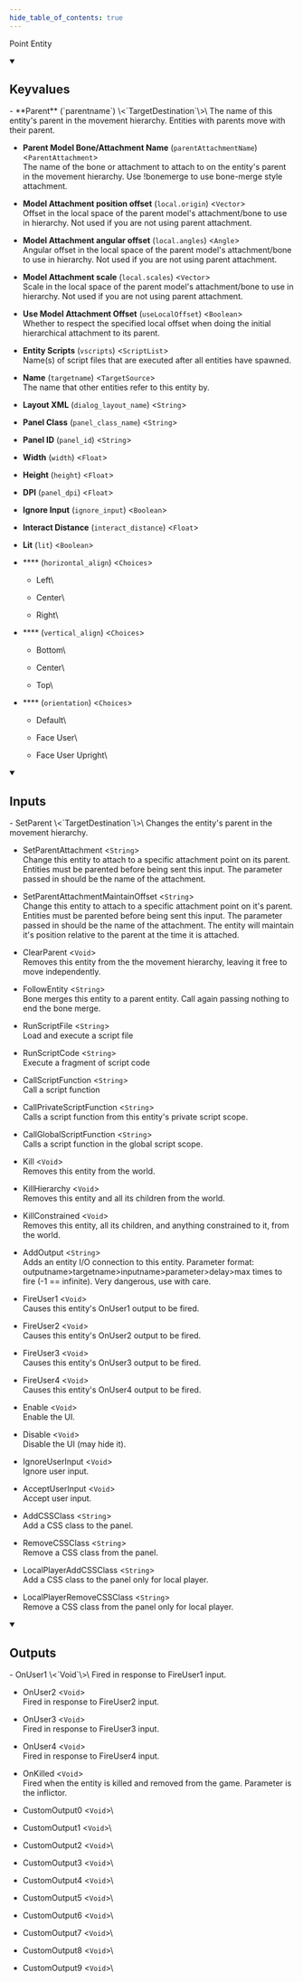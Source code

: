 ```yaml
---
hide_table_of_contents: true
---
```


<!---
!!!!!!
THIS PAGE IS AUTOGENERATED FROM GAME FGD DEFINITIONS!
DO NOT EDIT MANUALLY!
!!!!!!

In order to make edits, you can make an annotation file in /fgd_dump_overrides
-->


Point Entity



<details open>
<summary><h2>Keyvalues</h2></summary>
- **Parent** (`parentname`) \<`TargetDestination`\>\
The name of this entity's parent in the movement hierarchy. Entities with parents move with their parent.

- **Parent Model Bone/Attachment Name** (`parentAttachmentName`) \<`ParentAttachment`\>\
The name of the bone or attachment to attach to on the entity's parent in the movement hierarchy. Use !bonemerge to use bone-merge style attachment.

- **Model Attachment position offset** (`local.origin`) \<`Vector`\>\
Offset in the local space of the parent model's attachment/bone to use in hierarchy. Not used if you are not using parent attachment.

- **Model Attachment angular offset** (`local.angles`) \<`Angle`\>\
Angular offset in the local space of the parent model's attachment/bone to use in hierarchy. Not used if you are not using parent attachment.

- **Model Attachment scale** (`local.scales`) \<`Vector`\>\
Scale in the local space of the parent model's attachment/bone to use in hierarchy. Not used if you are not using parent attachment.

- **Use Model Attachment Offset** (`useLocalOffset`) \<`Boolean`\>\
Whether to respect the specified local offset when doing the initial hierarchical attachment to its parent.

- **Entity Scripts** (`vscripts`) \<`ScriptList`\>\
Name(s) of script files that are executed after all entities have spawned.

- **Name** (`targetname`) \<`TargetSource`\>\
The name that other entities refer to this entity by.

- **Layout XML** (`dialog_layout_name`) \<`String`\>

- **Panel Class** (`panel_class_name`) \<`String`\>

- **Panel ID** (`panel_id`) \<`String`\>

- **Width** (`width`) \<`Float`\>

- **Height** (`height`) \<`Float`\>

- **DPI** (`panel_dpi`) \<`Float`\>

- **Ignore Input** (`ignore_input`) \<`Boolean`\>

- **Interact Distance** (`interact_distance`) \<`Float`\>

- **Lit** (`lit`) \<`Boolean`\>

- **** (`horizontal_align`) \<`Choices`\>
  - Left\
    
  - Center\
    
  - Right\
    


- **** (`vertical_align`) \<`Choices`\>
  - Bottom\
    
  - Center\
    
  - Top\
    


- **** (`orientation`) \<`Choices`\>
  - Default\
    
  - Face User\
    
  - Face User Upright\
    



 </details>
<details open>
<summary><h2>Inputs</h2></summary>
- SetParent \<`TargetDestination`\>\
Changes the entity's parent in the movement hierarchy.

- SetParentAttachment \<`String`\>\
Change this entity to attach to a specific attachment point on its parent. Entities must be parented before being sent this input. The parameter passed in should be the name of the attachment.

- SetParentAttachmentMaintainOffset \<`String`\>\
Change this entity to attach to a specific attachment point on it's parent. Entities must be parented before being sent this input. The parameter passed in should be the name of the attachment. The entity will maintain it's position relative to the parent at the time it is attached.

- ClearParent \<`Void`\>\
Removes this entity from the the movement hierarchy, leaving it free to move independently.

- FollowEntity \<`String`\>\
Bone merges this entity to a parent entity. Call again passing nothing to end the bone merge.

- RunScriptFile \<`String`\>\
Load and execute a script file

- RunScriptCode \<`String`\>\
Execute a fragment of script code

- CallScriptFunction \<`String`\>\
Call a script function

- CallPrivateScriptFunction \<`String`\>\
Calls a script function from this entity's private script scope.

- CallGlobalScriptFunction \<`String`\>\
Calls a script function in the global script scope.

- Kill \<`Void`\>\
Removes this entity from the world.

- KillHierarchy \<`Void`\>\
Removes this entity and all its children from the world.

- KillConstrained \<`Void`\>\
Removes this entity, all its children, and anything constrained to it, from the world.

- AddOutput \<`String`\>\
Adds an entity I/O connection to this entity. Parameter format: outputname&gt;targetname>inputname&gt;parameter&gt;delay&gt;max times to fire (-1 == infinite). Very dangerous, use with care.

- FireUser1 \<`Void`\>\
Causes this entity's OnUser1 output to be fired.

- FireUser2 \<`Void`\>\
Causes this entity's OnUser2 output to be fired.

- FireUser3 \<`Void`\>\
Causes this entity's OnUser3 output to be fired.

- FireUser4 \<`Void`\>\
Causes this entity's OnUser4 output to be fired.

- Enable \<`Void`\>\
Enable the UI.

- Disable \<`Void`\>\
Disable the UI (may hide it).

- IgnoreUserInput \<`Void`\>\
Ignore user input.

- AcceptUserInput \<`Void`\>\
Accept user input.

- AddCSSClass \<`String`\>\
Add a CSS class to the panel.

- RemoveCSSClass \<`String`\>\
Remove a CSS class from the panel.

- LocalPlayerAddCSSClass \<`String`\>\
Add a CSS class to the panel only for local player.

- LocalPlayerRemoveCSSClass \<`String`\>\
Remove a CSS class from the panel only for local player. 


 </details>
<details open>
<summary><h2>Outputs</h2></summary>
- OnUser1 \<`Void`\>\
Fired in response to FireUser1 input.

- OnUser2 \<`Void`\>\
Fired in response to FireUser2 input.

- OnUser3 \<`Void`\>\
Fired in response to FireUser3 input.

- OnUser4 \<`Void`\>\
Fired in response to FireUser4 input.

- OnKilled \<`Void`\>\
Fired when the entity is killed and removed from the game. Parameter is the inflictor.

- CustomOutput0 \<`Void`\>\


- CustomOutput1 \<`Void`\>\


- CustomOutput2 \<`Void`\>\


- CustomOutput3 \<`Void`\>\


- CustomOutput4 \<`Void`\>\


- CustomOutput5 \<`Void`\>\


- CustomOutput6 \<`Void`\>\


- CustomOutput7 \<`Void`\>\


- CustomOutput8 \<`Void`\>\


- CustomOutput9 \<`Void`\>\



 </details>